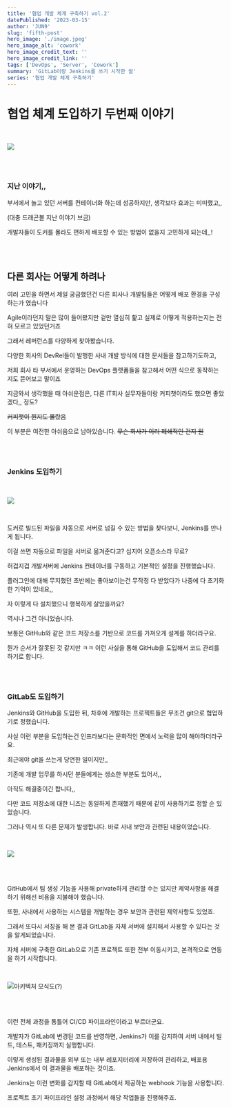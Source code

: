 ```yaml
---
title: '협업 개발 체계 구축하기 vol.2'
datePublished: '2023-03-15'
author: 'JUN9'
slug: 'fifth-post'
hero_image: './image.jpeg'
hero_image_alt: 'cowork'
hero_image_credit_text: ''
hero_image_credit_link: ''
tags: ['DevOps', 'Server', 'Cowork']
summary: 'GitLab이랑 Jenkins를 쓰기 시작한 썰'
series: '협업 개발 체계 구축하기'
---
```


# 협업 체계 도입하기 두번째 이야기

<br />

![](1.jpeg)

<br />
<br />

### 지난 이야기,,

부서에서 놀고 있던 서버를 컨테이너화 하는데 성공하지만, 생각보다 효과는 미미했고,,

(대충 드래곤볼 지난 이야기 브금)

개발자들이 도커를 몰라도 편하게 배포할 수 있는 방법이 없을지 고민하게 되는데,,!

<br />
<br />

## 다른 회사는 어떻게 하려나

여러 고민을 하면서 제일 궁금했던건 다른 회사나 개발팀들은 어떻게 배포 환경을 구성하는가 였습니다

Agile이라던지 말은 많이 들어봤지만 겉만 열심히 핥고 실제로 어떻게 적용하는지는 전혀 모르고 있었던거죠

그래서 레퍼런스를 다양하게 찾아봤습니다.

다양한 회사의 DevRel들이 발행한 사내 개발 방식에 대한 문서들을 참고하기도하고,

저희 회사 타 부서에서 운영하는 DevOps 플랫폼들을 참고해서 어떤 식으로 동작하는지도 뜯어보고 말이죠

지금와서 생각했을 때 아쉬운점은, 다른 IT회사 실무자들이랑 커피챗이라도 했으면 좋았겠다,, 정도?

~~커피챗이 뭔지도 몰랐음~~

이 부분은 여전한 아쉬움으로 남아있습니다. ~~무슨 회사가 이리 폐쇄적인 건지 원~~

<br />
<br />

### Jenkins 도입하기

<br />

![](2.png)

<br />

도커로 빌드된 파일을 자동으로 서버로 넘길 수 있는 방법을 찾다보니, Jenkins를 만나게 됩니다.

이걸 쓰면 자동으로 파일을 서버로 옮겨준다고? 심지어 오픈소스라 무료?

허겁지겁 개발서버에 Jenkins 컨테이너를 구동하고 기본적인 설정을 진행했습니다.

플러그인에 대해 무지했던 초반에는 좋아보이는건 무작정 다 받았다가 나중에 다 초기화한 기억이 있네요,,

자 이렇게 다 설치했으니 행복하게 살았을까요?

역시나 그건 아니었습니다.

보통은 GitHub와 같은 코드 저장소를 기반으로 코드를 가져오게 설계를 하더라구요.

뭔가 순서가 잘못된 것 같지만 ㅋㅋ 이런 사실을 통해 GitHub을 도입해서 코드 관리를 하기로 합니다.

<br />
<br />

### GitLab도 도입하기

Jenkins와 GitHub을 도입한 뒤, 차후에 개발하는 프로젝트들은 무조건 git으로 협업하기로 정했습니다.

사실 이런 부분을 도입하는건 인프라보다는 문화적인 면에서 노력을 많이 해야하더라구요.

최근에야 git을 쓰는게 당연한 일이지만,,

기존에 개발 업무를 하시던 분들에게는 생소한 부분도 있어서,,

아직도 해결중이긴 합니다,,

다만 코드 저장소에 대한 니즈는 동일하게 존재했기 때문에 같이 사용하기로 정할 순 있었습니다.

그러나 역시 또 다른 문제가 발생합니다. 바로 사내 보안과 관련된 내용이었습니다.

<br />

![](3.jpeg)

<br />
<br />

GitHub에서 팀 생성 기능을 사용해 private하게 관리할 수는 있지만 제약사항을 해결하기 위해선 비용을 지불해야 했습니다.

또한, 사내에서 사용하는 시스템을 개발하는 경우 보안과 관련된 제약사항도 있었죠.

그래서 또다시 서칭을 해 본 결과 GitLab을 자체 서버에 설치해서 사용할 수 있다는 것을 알게되었습니다.

자체 서버에 구축한 GitLab으로 기존 프로젝트 또한 전부 이동시키고, 본격적으로 연동을 하기 시작합니다.

<br />

![아키텍처 모식도(?)](4.jpeg)

<br />
<br />

이런 전체 과정을 통틀어 CI/CD 파이프라인이라고 부르더군요.

개발자가 GitLab에 변경된 코드를 반영하면, Jenkins가 이를 감지하여 서버 내에서 빌드, 테스트, 패키징까지 실행합니다.

이렇게 생성된 결과물을 외부 또는 내부 레포지터리에 저장하여 관리하고, 배포용 Jenkins에서 이 결과물을 배포하는 것이죠.

Jenkins는 이런 변화를 감지할 때 GitLab에서 제공하는 webhook 기능을 사용합니다.

프로젝트 초기 파이프라인 설정 과정에서 해당 작업들을 진행해주죠.
